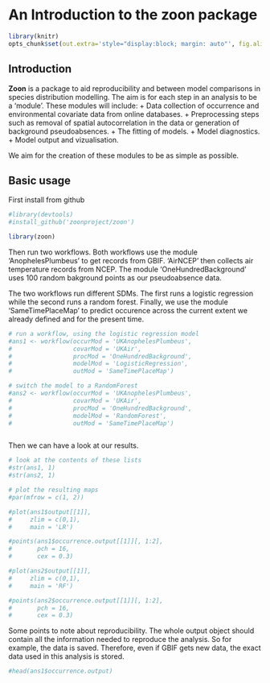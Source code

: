 <!--
%\VignetteEngine{knitr::knitr}
%\VignetteIndexEntry{An Introduction to the zoon package}
-->

An Introduction to the **zoon** package
=======================================


```r
library(knitr)
opts_chunk$set(out.extra='style="display:block; margin: auto"', fig.align="center")
```


Introduction
------------


**Zoon** is a package to aid reproducibility and between model comparisons in species distribution modelling. The aim is for each step in an analysis to be a 'module'. These modules will include: 
+ Data collection of occurrence and environmental covariate data from online databases. 
+ Preprocessing steps such as removal of spatial autocorrelation in the data or generation of background pseudoabsences.
+ The fitting of models.
+ Model diagnostics.
+ Model output and vizualisation.

We aim for the creation of these modules to be as simple as possible.


Basic usage
----------------------------

First install from github
```r
#library(devtools)
#install_github('zoonproject/zoon')

library(zoon)
```


Then run two workflows. Both workflows use the module 'AnophelesPlumbeus' to get \emph{Anopheles plumbeus} records from GBIF. 'AirNCEP' then collects air temperature records from NCEP. The module 'OneHundredBackground' uses 100 random bakground points as our pseudoabsence data. 

The two workflows run different SDMs. The first runs a logistic regression while the second runs a random forest. Finally, we use the module 'SameTimePlaceMap' to predict occurence across the current extent we already defined and for the present time.
```r
# run a workflow, using the logistic regression model
#ans1 <- workflow(occurMod = 'UKAnophelesPlumbeus',
#                 covarMod = 'UKAir',
#                 procMod = 'OneHundredBackground',
#                 modelMod = 'LogisticRegression',
#                 outMod = 'SameTimePlaceMap')

# switch the model to a RandomForest
#ans2 <- workflow(occurMod = 'UKAnophelesPlumbeus',
#                 covarMod = 'UKAir',
#                 procMod = 'OneHundredBackground',
#                 modelMod = 'RandomForest',
#                 outMod = 'SameTimePlaceMap')



```
Then we can have a look at our results.


```r
# look at the contents of these lists
#str(ans1, 1)
#str(ans2, 1)

# plot the resulting maps
#par(mfrow = c(1, 2))

#plot(ans1$output[[1]],
#     zlim = c(0,1),
#     main = 'LR')

#points(ans1$occurrence.output[[1]][, 1:2],
#       pch = 16,
#       cex = 0.3)

#plot(ans2$output[[1]],
#     zlim = c(0,1),
#     main = 'RF')

#points(ans2$occurrence.output[[1]][, 1:2],
#       pch = 16,
#       cex = 0.3)
```

Some points to note about reproducibility. The whole output object should contain all the information needed to reproduce the analysis. So for example, the data is saved. Therefore, even if GBIF gets new data, the exact data used in this analysis is stored. 

```r
#head(ans1$occurrence.output)
```



